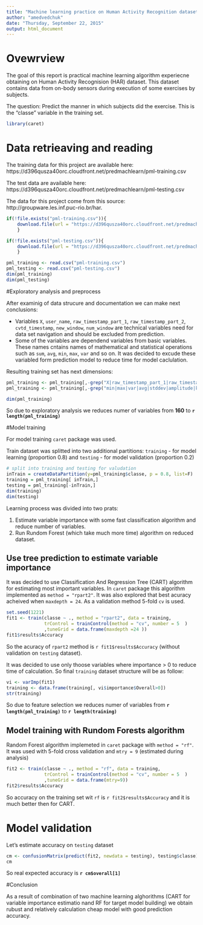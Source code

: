 ```yaml
---
title: "Machine learning practice on Human Activity Recognition dataset"
author: "amedvedchuk"
date: "Thursday, September 22, 2015"
output: html_document
---
```


# Ovewrview

The goal of this report is practical machine learning algorithm experiecne obtaining on Human Activity Recognision (HAR) dataset. This dataset contains data from on-body sensors during execution of some exercises by subjects.

The question: Predict the manner in which subjects did the exercise. This is the "classe" variable in the training set.

```r
library(caret)

```

# Data retrieaving and reading

The training data for this project are available here: 
https://d396qusza40orc.cloudfront.net/predmachlearn/pml-training.csv

The test data are available here: 
https://d396qusza40orc.cloudfront.net/predmachlearn/pml-testing.csv

The data for this project come from this source: http://groupware.les.inf.puc-rio.br/har.

```r
if(!file.exists("pml-training.csv")){
    download.file(url = "https://d396qusza40orc.cloudfront.net/predmachlearn/pml-training.csv", destfile = "pml-training.csv")
    }

if(!file.exists("pml-testing.csv")){
    download.file(url = "https://d396qusza40orc.cloudfront.net/predmachlearn/pml-testing.csv", destfile = "pml-testing.csv")
    }
```

```r
pml_training <- read.csv("pml-training.csv")
pml_testing <- read.csv("pml-testing.csv")
dim(pml_training)
dim(pml_testing)
```


#Exploratory analysis and preprocess

After examinig of data strucure and documentation we can make next conclusions:
 
 - Variables `X`, `user_name`, `raw_timestamp_part_1`, `raw_timestamp_part_2`, `cvtd_timestamp`, `new_window`, `num_window` are technical variables need for data set navigation and should be excluded from prediction.
 - Some of the variables are dependend variables from basic variables. These names cntains names of mathematical and statistical operations such as `sum`, `avg`, `min`, `max`, `var` and so on. It was decided to excude these variabled form prediction model to reduce time for model caclulation.


Resulting training set has next dimensions: 
```r

pml_training <- pml_training[,-grep("X|raw_timestamp_part_1|raw_timestamp_part_2|num_window|new_window|cvtd_timestamp|user_name", names(pml_training))]
pml_training <- pml_training[,-grep("min|max|var|avg|stddev|amplitude|kurtosis|skewness", names(pml_training))]

dim(pml_training)

```

So due to exploratory analysis we reduces numer of variables from **160** to **`r length(pml_training)`**


#Model training

For model training `caret` package was used.

Train dataset was splitted into two additional partitions: `training` - for model learning (proportion 0.8) and `testing` - for model validation (proportion 0.2)

```r
# split into training and testing for valudation
inTrain = createDataPartition(y=pml_training$classe, p = 0.8, list=F)
training = pml_training[ inTrain,]
testing = pml_training[-inTrain,]
dim(training)
dim(testing)

```

Learning process was divided into two prats: 

1. Estimate variable importance with some fast classification algorithm and reduce number of variables.
2. Run Rundom Forest (which take much more time) algorithm on reduced dataset.

## Use tree prediction to estimate variable importance

It was decided to use Classification And Regression Tree (CART) algorithm for estimating most important variables.
In `caret` package this algorithm implemented as `method = "rpart2"`. It was also explored that best acuracy acheived when `maxdepth = 24`. As a validation method 5-fold `cv` is used.

```r
set.seed(1221)
fit1 <- train(classe ~ ., method = "rpart2", data = training, 
              trControl = trainControl(method = "cv", number = 5  )
              ,tuneGrid = data.frame(maxdepth =24 ))
fit1$results$Accuracy
```

So the acuracy of `rpart2` method is `r fit1$results$Accuracy` (without validation on `testing` dataset).

It was decided to use only thoose variables where importance > 0 to reduce time of calculation. So final `training` dataset structure will be as follow:

```r
vi <- varImp(fit1)
training <- data.frame(training[, vi$importance$Overall>0])
str(training)
```

So due to feature selection we reduces numer of variables from  **`r length(pml_training)`** to **`r length(training)`**

## Model training with Rundom Forests algorithm

Random Forest algorithm implemeted in `caret` package with `method = "rf"`. It was used with 5-fold cross validation and `mtry = 9` (estimated during analysis)

```r

fit2 <- train(classe ~ ., method = "rf", data = training, 
              trControl = trainControl(method = "cv", number = 5  )
              ,tuneGrid = data.frame(mtry=9))
fit2$results$Accuracy
```

So accuracy on the training set wit `rf` is `r fit2$results$Accuracy` and it is much better then for CART.

# Model validation 

Let's estimate accuracy on `testing` dataset 

```r
cm <- confusionMatrix(predict(fit2, newdata = testing), testing$classe)
cm
```

So real expected accuracy is **`r cm$overall[1]`** 

#Conclusion

As a result of combination of two machine learning alghorithms (CART for variable importance estimatio nand RF for target model building) we obtain rubust and relatively calculation cheap model with good prediction accuracy.
